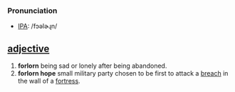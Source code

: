 ===Pronunciation===
*[[IPA]]: /fɔəlɚɻn/
== [[adjective]] ==
#'''forlorn''' being sad or lonely after being abandoned.
#'''forlorn hope''' small military party chosen to be first to attack a [[breach]] in the wall of a [[fortress]].